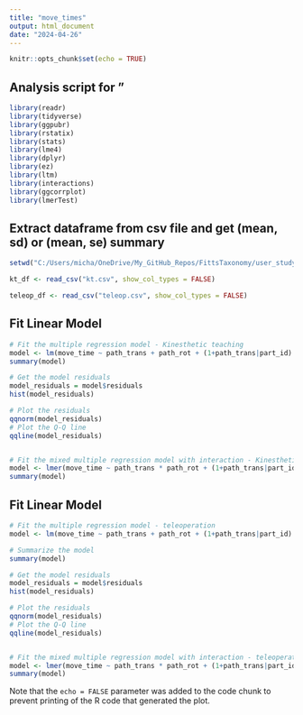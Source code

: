 ```yaml
---
title: "move_times"
output: html_document
date: "2024-04-26"
---
```


```r
knitr::opts_chunk$set(echo = TRUE)
```

## Analysis script for "

```r
library(readr)
library(tidyverse)
library(ggpubr)
library(rstatix)
library(stats)
library(lme4)
library(dplyr)
library(ez)
library(ltm)
library(interactions)
library(ggcorrplot)
library(lmerTest)
```


## Extract dataframe from csv file and get (mean, sd) or (mean, se) summary

```r

setwd("C:/Users/micha/OneDrive/My_GitHub_Repos/FittsTaxonomy/user_study_results/combined_headers/")

kt_df <- read_csv("kt.csv", show_col_types = FALSE)

teleop_df <- read_csv("teleop.csv", show_col_types = FALSE)


```

## Fit Linear Model

```r

# Fit the multiple regression model - Kinesthetic teaching
model <- lm(move_time ~ path_trans + path_rot + (1+path_trans|part_id) + (1+path_rot|part_id) + (1|part_id), data = kt_df)
summary(model)

# Get the model residuals
model_residuals = model$residuals
hist(model_residuals)

# Plot the residuals
qqnorm(model_residuals)
# Plot the Q-Q line
qqline(model_residuals)


# Fit the mixed multiple regression model with interaction - Kinesthetic teaching
model <- lmer(move_time ~ path_trans * path_rot + (1+path_trans|part_id) + (1+path_rot|part_id) + (1|part_id), data = kt_df)
summary(model)


```



## Fit Linear Model

```r

# Fit the multiple regression model - teleoperation
model <- lm(move_time ~ path_trans + path_rot + (1+path_trans|part_id) + (1+path_rot|part_id) + (1|part_id), data = teleop_df)

# Summarize the model
summary(model)

# Get the model residuals
model_residuals = model$residuals
hist(model_residuals)

# Plot the residuals
qqnorm(model_residuals)
# Plot the Q-Q line
qqline(model_residuals)


# Fit the mixed multiple regression model with interaction - teleoperation
model <- lmer(move_time ~ path_trans * path_rot + (1+path_trans|part_id) + (1+path_rot|part_id) + (1|part_id), data = teleop_df)
summary(model)


```


Note that the `echo = FALSE` parameter was added to the code chunk to prevent printing of the R code that generated the plot.
